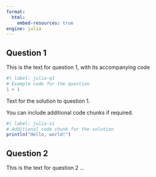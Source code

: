 ```yaml
---
format:
  html:
    embed-resources: true
engine: julia 
---
```


## Question 1

This is the text for question 1, with its accompanying code 

```julia
#| label: julia-q1
# Example code for the question
1 + 1
```

Text for the solution to question 1.

You can include additional code chunks if required.

```julia
#| label: julia-s1
# Additional code chunk for the solution
println("Hello, world!")
```

## Question 2

This is the text for question 2 ...

